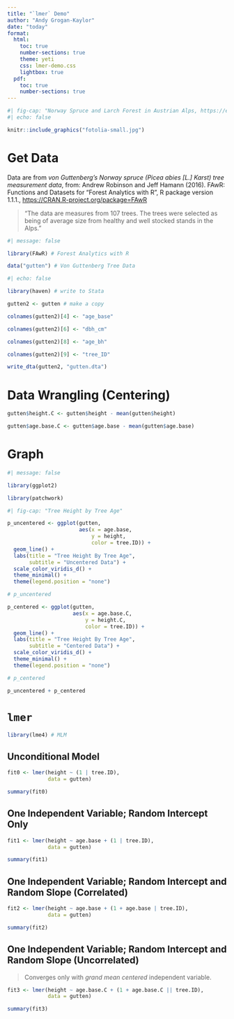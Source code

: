 ```yaml
---
title: "`lmer` Demo"
author: "Andy Grogan-Kaylor"
date: "today"
format:
  html: 
    toc: true
    number-sections: true
    theme: yeti
    css: lmer-demo.css
    lightbox: true
  pdf: 
    toc: true
    number-sections: true
---
```


```r
#| fig-cap: "Norway Spruce and Larch Forest in Austrian Alps, https://ec.europa.eu/jrc/en/research-topic/forestry/qr-tree-project/norway-spruce"
#| echo: false

knitr::include_graphics("fotolia-small.jpg")

```

# Get Data

Data are from *von Guttenberg's Norway spruce (Picea abies [L.] Karst) tree measurement data*, from: Andrew Robinson and Jeff Hamann (2016). FAwR: Functions and Datasets for "Forest Analytics with R", R package version 1.1.1., [https://CRAN.R-project.org/package=FAwR](https://CRAN.R-project.org/package=FAwR)

> "The data are measures from 107 trees. The trees were selected as being of average size from healthy and well stocked stands in the Alps."


```r
#| message: false

library(FAwR) # Forest Analytics with R

data("gutten") # Von Guttenberg Tree Data

```

```r
#| echo: false

library(haven) # write to Stata

gutten2 <- gutten # make a copy

colnames(gutten2)[4] <- "age_base"

colnames(gutten2)[6] <- "dbh_cm"

colnames(gutten2)[8] <- "age_bh"

colnames(gutten2)[9] <- "tree_ID"

write_dta(gutten2, "gutten.dta")

```


# Data Wrangling (Centering)

```r

gutten$height.C <- gutten$height - mean(gutten$height)

gutten$age.base.C <- gutten$age.base - mean(gutten$age.base) 

```

# Graph

```r
#| message: false

library(ggplot2)

library(patchwork)

```


```r
#| fig-cap: "Tree Height by Tree Age"

p_uncentered <- ggplot(gutten,
                       aes(x = age.base,
                           y = height,
                           color = tree.ID)) +
  geom_line() +
  labs(title = "Tree Height By Tree Age",
       subtitle = "Uncentered Data") +
  scale_color_viridis_d() +
  theme_minimal() +
  theme(legend.position = "none")

# p_uncentered

p_centered <- ggplot(gutten,
                     aes(x = age.base.C,
                         y = height.C,
                         color = tree.ID)) +
  geom_line() +
  labs(title = "Tree Height By Tree Age",
       subtitle = "Centered Data") +
  scale_color_viridis_d() +
  theme_minimal() +
  theme(legend.position = "none")

# p_centered

p_uncentered + p_centered 

```

# `lmer`

```r

library(lme4) # MLM

```

## Unconditional Model

```r

fit0 <- lmer(height ~ (1 | tree.ID), 
             data = gutten)

summary(fit0)

```

## One Independent Variable; Random Intercept Only

```r

fit1 <- lmer(height ~ age.base + (1 | tree.ID), 
             data = gutten)

summary(fit1)

```

## One Independent Variable; Random Intercept and Random Slope (Correlated)

```r

fit2 <- lmer(height ~ age.base + (1 + age.base | tree.ID), 
             data = gutten)

summary(fit2)

```

## One Independent Variable; Random Intercept and Random Slope (Uncorrelated)

> Converges only with *grand mean centered* independent variable.

```r

fit3 <- lmer(height ~ age.base.C + (1 + age.base.C || tree.ID), 
             data = gutten)

summary(fit3)

```






